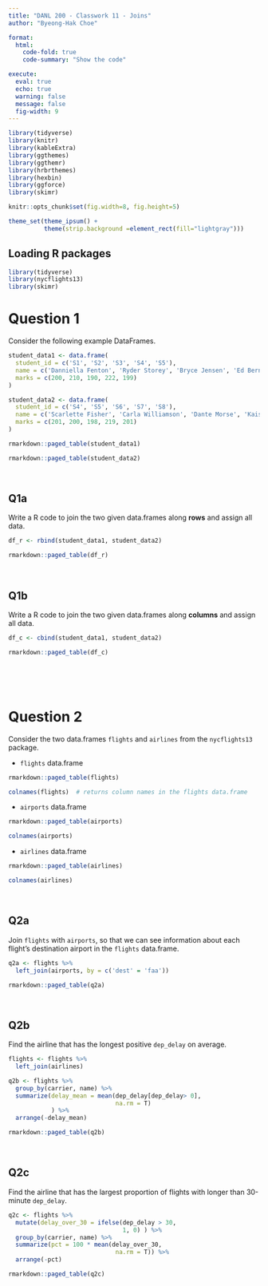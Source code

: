 ```yaml
---
title: "DANL 200 - Classwork 11 - Joins"
author: "Byeong-Hak Choe"

format: 
  html:
    code-fold: true      
    code-summary: "Show the code"

execute: 
  eval: true
  echo: true
  warning: false
  message: false
  fig-width: 9
---
```


```r
library(tidyverse)
library(knitr)
library(kableExtra)
library(ggthemes)
library(ggthemr)
library(hrbrthemes)
library(hexbin)
library(ggforce)
library(skimr)

knitr::opts_chunk$set(fig.width=8, fig.height=5)  

theme_set(theme_ipsum() +
          theme(strip.background =element_rect(fill="lightgray")))


```

## Loading R packages

```r
library(tidyverse)
library(nycflights13)
library(skimr)
```



# Question 1


Consider the following example DataFrames.
```r
student_data1 <- data.frame(
  student_id = c('S1', 'S2', 'S3', 'S4', 'S5'),
  name = c('Danniella Fenton', 'Ryder Storey', 'Bryce Jensen', 'Ed Bernal', 'Kwame Morin'),
  marks = c(200, 210, 190, 222, 199)
)

student_data2 <- data.frame(
  student_id = c('S4', 'S5', 'S6', 'S7', 'S8'),
  name = c('Scarlette Fisher', 'Carla Williamson', 'Dante Morse', 'Kaiser William', 'Madeeha Preston'),
  marks = c(201, 200, 198, 219, 201)
)

```




```r
rmarkdown::paged_table(student_data1)
```


```r
rmarkdown::paged_table(student_data2)
```


<br>

## Q1a
Write a R code to join the two given data.frames along **rows** and assign all data.

```r
df_r <- rbind(student_data1, student_data2)
```


```r
rmarkdown::paged_table(df_r)
```

<br>


## Q1b
Write a R code to join the two given data.frames along **columns** and assign all data.

```r
df_c <- cbind(student_data1, student_data2)
```


```r
rmarkdown::paged_table(df_c)
```


<br><br><br>

# Question 2

Consider the two data.frames `flights` and `airlines` from the `nycflights13` package.


- `flights` data.frame
```r
rmarkdown::paged_table(flights)
```

```r
colnames(flights)  # returns column names in the flights data.frame
```


- `airports` data.frame

```r
rmarkdown::paged_table(airports)
```

```r
colnames(airports)
```


- `airlines` data.frame

```r
rmarkdown::paged_table(airlines)
```

```r
colnames(airlines)
```

<br>

## Q2a

Join `flights` with `airports`, so that we can see information about each flight's destination airport in the `flights` data.frame.

```r
q2a <- flights %>% 
  left_join(airports, by = c('dest' = 'faa'))
```

```r
rmarkdown::paged_table(q2a)
```

<br>

## Q2b

Find the airline that has the longest positive `dep_delay` on average.

```r
flights <- flights %>% 
  left_join(airlines)

q2b <- flights %>% 
  group_by(carrier, name) %>% 
  summarize(delay_mean = mean(dep_delay[dep_delay> 0],
                              na.rm = T)
            ) %>% 
  arrange(-delay_mean)

```



```r
rmarkdown::paged_table(q2b)
```

<br>

## Q2c

Find the airline that has the largest proportion of flights with longer than 30-minute `dep_delay`.


```r
q2c <- flights %>% 
  mutate(delay_over_30 = ifelse(dep_delay > 30, 
                                1, 0) ) %>% 
  group_by(carrier, name) %>% 
  summarize(pct = 100 * mean(delay_over_30,
                              na.rm = T)) %>% 
  arrange(-pct)

```


```r
rmarkdown::paged_table(q2c)
```
